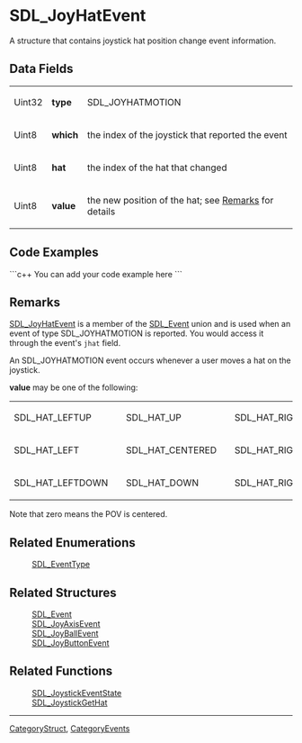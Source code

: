 <!-- pragma section-numbers off -->
<!-- pragma camelcase off -->

= SDL_JoyHatEvent =
A structure that contains joystick hat position change event information.


== Data Fields ==
{|
|Uint32
|'''type'''
|SDL_JOYHATMOTION
|-
|Uint8
|'''which'''
|the index of the joystick that reported the event
|-
|Uint8
|'''hat'''
|the index of the hat that changed
|-
|Uint8
|'''value'''
|the new position of the hat; see [[#Remarks|Remarks]] for details
|}

== Code Examples ==
```c++
You can add your code example here
```

== Remarks ==
[[SDL_JoyHatEvent]] is a member of the [[SDL_Event]] union and is used when an event of type SDL_JOYHATMOTION is reported.  You would access it through the event's <code>jhat</code> field.

An SDL_JOYHATMOTION event occurs whenever a user moves a hat on the joystick.

'''value''' may be one of the following:
{|
|SDL_HAT_LEFTUP
|
|SDL_HAT_UP
|
|SDL_HAT_RIGHTUP
|-
|SDL_HAT_LEFT
|
|SDL_HAT_CENTERED
|
|SDL_HAT_RIGHT
|-
|SDL_HAT_LEFTDOWN
|
|SDL_HAT_DOWN
|
|SDL_HAT_RIGHTDOWN
|}
Note that zero means the POV is centered. 

== Related Enumerations ==
:[[SDL_EventType]]

== Related Structures ==
:[[SDL_Event]]
:[[SDL_JoyAxisEvent]]
:[[SDL_JoyBallEvent]]
:[[SDL_JoyButtonEvent]]

== Related Functions ==
:[[SDL_JoystickEventState]]
:[[SDL_JoystickGetHat]]

----
[[CategoryStruct]], [[CategoryEvents]]

